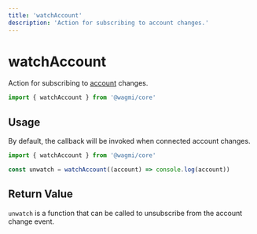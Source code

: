 ```yaml
---
title: 'watchAccount'
description: 'Action for subscribing to account changes.'
---
```



# watchAccount

Action for subscribing to [account](/core/actions/getAccount) changes.

```ts
import { watchAccount } from '@wagmi/core'
```

## Usage

By default, the callback will be invoked when connected account changes.

```ts
import { watchAccount } from '@wagmi/core'

const unwatch = watchAccount((account) => console.log(account))
```

## Return Value

`unwatch` is a function that can be called to unsubscribe from the account change event.
